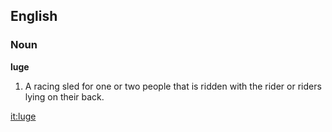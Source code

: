 ==English==

===Noun===

'''luge'''

#A racing sled for one or two people that is ridden with the rider or riders lying on their back.

[[it:luge]]